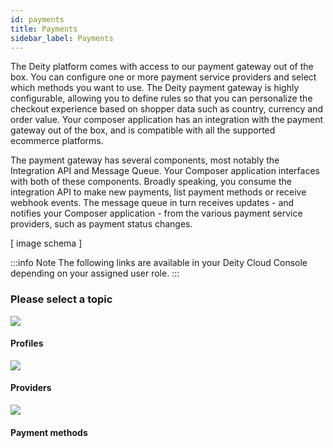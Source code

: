 ```yaml
---
id: payments
title: Payments
sidebar_label: Payments
---
```




The Deity platform comes with access to our payment gateway out of the box. You can configure one or more payment service providers and select which methods you want to use. The Deity payment gateway is highly configurable, allowing you to define rules so that you can personalize the checkout experience based on shopper data such as country, currency and order value. Your composer application has an integration with the payment gateway out of the box, and is compatible with all the supported ecommerce platforms.

The payment gateway has several components, most notably the Integration API and Message Queue. Your Composer application interfaces with both of these components. Broadly speaking, you consume the integration API to make new payments, list payment methods or receive webhook events. The message queue in turn receives updates - and notifies your Composer application - from the various payment service providers, such as payment status changes.

[ image schema ]

:::info Note
The following links are available in your Deity Cloud Console depending on your assigned user role.
:::


### Please select a topic
<div className="flex mb80 brighten">
  <Card to="/docs/console/payments/profiles">
    <img src="/docs/img/icons/userlist.svg" />
    <h4>Profiles</h4>
    <p></p>
  </Card>
  <Card to="/docs/console/payments/providers">
    <img src="/docs/img/icons/money.svg" />
    <h4>Providers</h4>
    <p></p>
  </Card>
  <Card to="/docs/console/payments/payment-methods">
    <img src="/docs/img/icons/paymentmethod.svg" />
    <h4>Payment methods</h4>
    <p></p>
  </Card>
</div>
